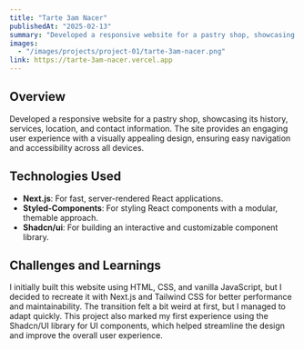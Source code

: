 ```yaml
---
title: "Tarte 3am Nacer"
publishedAt: "2025-02-13"
summary: "Developed a responsive website for a pastry shop, showcasing its history, services, location, and contact information. The site provides an engaging user experience with a visually appealing design, ensuring easy navigation and accessibility across all devices."
images:
  - "/images/projects/project-01/tarte-3am-nacer.png"
link: https://tarte-3am-nacer.vercel.app 
---
```


## Overview

Developed a responsive website for a pastry shop, showcasing its history, services, location, and contact information. The site provides an engaging user experience with a visually appealing design, ensuring easy navigation and accessibility across all devices.

## Technologies Used

- **Next.js**: For fast, server-rendered React applications.
- **Styled-Components**: For styling React components with a modular, themable approach.
- **Shadcn/ui**: For building an interactive and customizable component library.

## Challenges and Learnings

I initially built this website using HTML, CSS, and vanilla JavaScript, but I decided to recreate it with Next.js and Tailwind CSS for better performance and maintainability. The transition felt a bit weird at first, but I managed to adapt quickly. This project also marked my first experience using the Shadcn/UI library for UI components, which helped streamline the design and improve the overall user experience.
